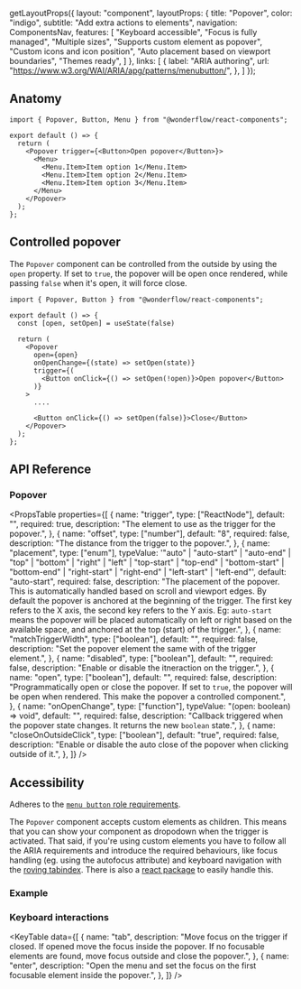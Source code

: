 
  getLayoutProps({
    layout: "component",
    layoutProps: {
      title: "Popover",
      color: "indigo",
      subtitle: "Add extra actions to elements",
      navigation: ComponentsNav,
      features: [
        "Keyboard accessible",
        "Focus is fully managed",
        "Multiple sizes",
        "Supports custom element as popover",
        "Custom icons and icon position",
        "Auto placement based on viewport boundaries",
        "Themes ready",
      ]
    },
    links: [
      {
        label: "ARIA authoring",
        url: "https://www.w3.org/WAI/ARIA/apg/patterns/menubutton/",
      },
    ]
  });


<LiveArea>
  <Example />
</LiveArea>

## Anatomy

```tsx lines="1,5-11"
import { Popover, Button, Menu } from "@wonderflow/react-components";

export default () => {
  return (
    <Popover trigger={<Button>Open popover</Button>}>
      <Menu>
        <Menu.Item>Item option 1</Menu.Item>
        <Menu.Item>Item option 2</Menu.Item>
        <Menu.Item>Item option 3</Menu.Item>
      </Menu>
    </Popover>
  );
};
```

## Controlled popover

The `Popover` component can be controlled from the outside by using the `open` property. If set to `true`, the popover will be open once rendered, while passing `false` when it's open, it will force close.


<LiveArea>
  <ControlledExample />
</LiveArea>

```tsx lines="4,7-12,15-17"
import { Popover, Button } from "@wonderflow/react-components";

export default () => {
  const [open, setOpen] = useState(false)

  return (
    <Popover
      open={open}
      onOpenChange={(state) => setOpen(state)}
      trigger={(
        <Button onClick={() => setOpen(!open)}>Open popover</Button>
      )}
    >
      ....

      <Button onClick={() => setOpen(false)}>Close</Button>
    </Popover>
  );
};
```

## API Reference

### Popover

<PropsTable
  properties={[
    {
      name: "trigger",
      type: ["ReactNode"],
      default: "",
      required: true,
      description: "The element to use as the trigger for the popover.",
    },
    {
      name: "offset",
      type: ["number"],
      default: "8",
      required: false,
      description: "The distance from the trigger to the popover.",
    },
    {
      name: "placement",
      type: ["enum"],
      typeValue: '"auto" | "auto-start" | "auto-end" | "top" | "bottom" | "right" | "left" | "top-start" | "top-end" | "bottom-start" | "bottom-end" | "right-start" | "right-end" | "left-start" | "left-end"',
      default: "auto-start",
      required: false,
      description:
        "The placement of the popover. This is automatically handled based on scroll and viewport edges. By default the popover is anchored at the beginning of the trigger. The first key refers to the X axis, the second key refers to the Y axis. Eg: `auto-start` means the popover will be placed automatically on left or right based on the available space, and anchored at the top (start) of the trigger.",
    },
    {
      name: "matchTriggerWidth",
      type: ["boolean"],
      default: "",
      required: false,
      description: "Set the popover element the same with of the trigger element.",
    },
    {
      name: "disabled",
      type: ["boolean"],
      default: "",
      required: false,
      description: "Enable or disable the itneraction on the trigger.",
    },
    {
      name: "open",
      type: ["boolean"],
      default: "",
      required: false,
      description: "Programmatically open or close the popover. If set to `true`, the popover will be open when rendered. This make the popover a controlled component.",
    },
    {
      name: "onOpenChange",
      type: ["function"],
      typeValue: "(open: boolean) => void",
      default: "",
      required: false,
      description: "Callback triggered when the popover state changes. It returns the new `boolean` state.",
    },
    {
      name: "closeOnOutsideClick",
      type: ["boolean"],
      default: "true",
      required: false,
      description: "Enable or disable the auto close of the popover when clicking outside of it.",
    },
  ]}
/>

## Accessibility

Adheres to the [`menu button` role requirements](https://www.w3.org/TR/wai-aria-practices-1.2/#menubutton).

The `Popover` component accepts custom elements as children. This means that you can show your component as dropodown when the trigger is activated. That said, if you're using custom elements you have to follow all the ARIA requirements and introduce the required behaviours, like focus handling (eg. using the autofocus attribute) and keyboard navigation with the [roving tabindex](https://developers.google.com/web/fundamentals/accessibility/focus/using-tabindex). There is also a [react package](https://www.npmjs.com/package/react-roving-tabindex) to easily handle this.

### Example

<LiveArea minHeight="400px">
  <CustomExample />
</LiveArea>

### Keyboard interactions

<KeyTable
  data={[
    {
      name: "tab",
      description:
        "Move focus on the trigger if closed. If opened move the focus inside the popover. If no focusable elements are found, move focus outside and close the popover.",
    },
    {
      name: "enter",
      description:
        "Open the menu and set the focus on the first focusable element inside the popover.",
    },
  ]}
/>

